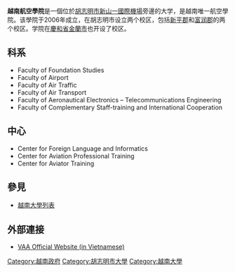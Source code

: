 {{Infobox university
|name = 越南航空學院
|native_name = Học Viện Hàng Không Việt Nam
|image =[[Image:Hoc_vien_Hang_khongVN.PNG|150px]]
|established = 2006年7月17日
|type = 公立
|director = [[阮氏海恆|阮氏海恆]]
|city = [[胡志明市|胡志明市]]
|country = [[越南|越南]]
|website = [http://www.hocvienhangkhong.edu.vn www.hocvienhangkhong.edu.vn]
}}

'''越南航空學院'''是一個位於[[胡志明市|胡志明市]][[新山一國際機場|新山一國際機場]]旁邊的大学，是越南唯一航空學院。该學院于2006年成立，在胡志明市设立两个校区，包括[[新平郡_(越南)|新平郡]]和[[富润郡|富润郡]]的两个校区。学院在[[慶和省|慶和省]][[金蘭市|金蘭市]]也开设了校区。

==科系==
* Faculty of Foundation Studies
* Faculty of Airport
* Faculty of Air Traffic
* Faculty of Air Transport
* Faculty of Aeronautical Electronics – Telecommunications Engineering
* Faculty of Complementary Staff-training and International Cooperation

==中心==
* Center for Foreign Language and Informatics
* Center for Aviation Professional Training
* Center for Aviator Training

==參見==
*[[越南大學列表|越南大學列表]]

==外部連接==
*[http://www.hocvienhangkhong.edu.vn VAA Official Website (in Vietnamese)] {{Wayback|url=http://www.hocvienhangkhong.edu.vn/ |date=20200311121516 }}

[[Category:越南政府|Category:越南政府]]
[[Category:胡志明市大學|Category:胡志明市大學]]
[[Category:越南大學|Category:越南大學]]
